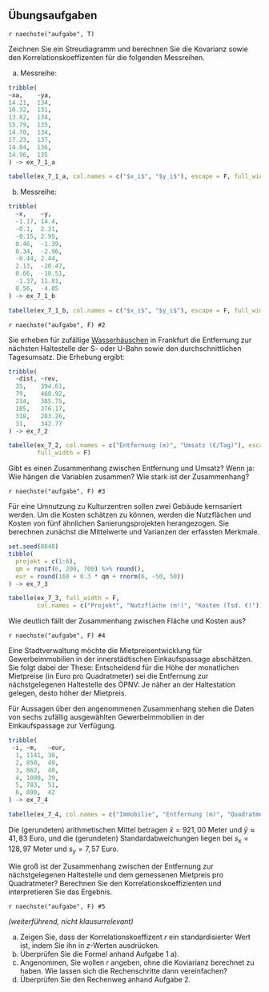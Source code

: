 ## Übungsaufgaben {-}

`r naechste("aufgabe", T)`

Zeichnen Sie ein Streudiagramm und berechnen Sie die Kovarianz sowie den Korrelationskoeffizenten für die folgenden Messreihen.

a) Messreihe:

```r
tribble(
~xa,    ~ya,
14.21,  134,
10.32,  131,
13.82,  134,
15.79,  135,
14.70,  134,
17.23,  137,
14.84,  136,
14.96,  135
) -> ex_7_1_a

tabelle(ex_7_1_a, col.names = c("$x_i$", "$y_i$"), escape = F, full_width = F)
```

b) Messreihe:

```r
tribble(
  ~x,    ~y,
  -1.17, 14.4,
  -0.1,  2.31,
  -0.15, 2.95,
  0.46,  -1.39,
  0.34,  -2.96,
  -0.44, 2.44,
  2.13,  -20.47,
  0.66,  -10.51,
  -1.37, 11.81,
  0.56,  -4.05
) -> ex_7_1_b

tabelle(ex_7_1_b, col.names = c("$x_i$", "$y_i$"), escape = F, full_width = F)
```

`r naechste("aufgabe", F) #2`

Sie erheben für zufällige [Wasserhäuschen](https://frankfurt.de/frankfurt-entdecken-und-erleben/stadtportrait/typisch-frankfurt/wasserhaeuschen) in Frankfurt die Entfernung zur nächsten Haltestelle der S- oder U-Bahn sowie den durchschnittlichen Tagesumsatz. Die Erhebung ergibt:

```r
tribble(
  ~dist, ~rev,
  35,    394.61,
  79,    468.92,
  234,   385.75,
  105,   376.17,
  318,   283.26,
  31,    342.77
) -> ex_7_2

tabelle(ex_7_2, col.names = c("Entfernung (m)", "Umsatz (€/Tag)"), escape = F,
        full_width = F)
```

Gibt es einen Zusammenhang zwischen Entfernung und Umsatz?
Wenn ja: Wie hängen die Variablen zusammen? Wie stark ist der Zusammenhang?


`r naechste("aufgabe", F) #3`

Für eine Umnutzung zu Kulturzentren sollen zwei Gebäude kernsaniert werden. Um die Kosten schätzen zu können, werden die Nutzflächen und Kosten von fünf ähnlichen Sanierungsprojekten herangezogen. Sie berechnen zunächst die Mittelwerte und Varianzen der erfassten Merkmale.

```r
set.seed(8848)
tibble(
  projekt = c(1:6),
  qm = runif(6, 200, 700) %>% round(),
  eur = round(160 + 0.3 * qm + rnorm(6, -50, 50))
) -> ex_7_3

tabelle(ex_7_3, full_width = F,
        col.names = c("Projekt", "Nutzfläche (m²)", "Kosten (Tsd. €)"))
```

Wie deutlich fällt der Zusammenhang zwischen Fläche und Kosten aus?

`r naechste("aufgabe", F) #4`


Eine Stadtverwaltung möchte die Mietpreisentwicklung für Gewerbeimmobilien in der innerstädtischen Einkaufspassage abschätzen. Sie folgt dabei der These: Entscheidend für die Höhe der monatlichen Mietpreise (in Euro pro Quadratmeter) sei die Entfernung zur nächstgelegenen Haltestelle des ÖPNV: Je näher an der Haltestation gelegen, desto höher der Mietpreis.

Für Aussagen über den angenommenen Zusammenhang stehen die Daten von sechs zufällig ausgewählten Gewerbeimmobilien in der Einkaufspassage zur Verfügung.

```r
tribble(
 ~i, ~m,   ~eur,
  1, 1141, 30,
  2, 850,  49,
  3, 862,  40,
  4, 1000, 39,
  5, 783,  51,
  6, 890,  42
) -> ex_7_4

tabelle(ex_7_4, col.names = c("Immobilie", "Entfernung (m)", "Quadratmeterpreis (€)"))
```

Die (gerundeten) arithmetischen Mittel betragen $\bar{x} = 921{,}00$ Meter und $\bar{y} \approx 41{,}83$ Euro, und die (gerundeten) Standardabweichungen liegen bei $s_x = 128{,}97$ Meter und $s_y = 7{,}57$ Euro.

Wie groß ist der Zusammenhang zwischen der Entfernung zur nächstgelegenen Haltestelle und dem gemessenen Mietpreis pro Quadratmeter? Berechnen Sie den Korrelationskoeffizienten und interpretieren Sie das Ergebnis.

`r naechste("aufgabe", F) #5`

*(weiterführend, nicht klausurrelevant)*

a) Zeigen Sie, dass der Korrelationskoeffizent $r$ ein standardisierter Wert ist, indem Sie ihn in $z$-Werten ausdrücken.
b) Überprüfen Sie die Formel anhand Aufgabe 1 a).
b) Angenommen, Sie wollen $r$ angeben, ohne die Koviarianz berechnet zu haben. Wie lassen sich die Rechenschritte dann vereinfachen?
c) Überprüfen Sie den Rechenweg anhand Aufgabe 2.
